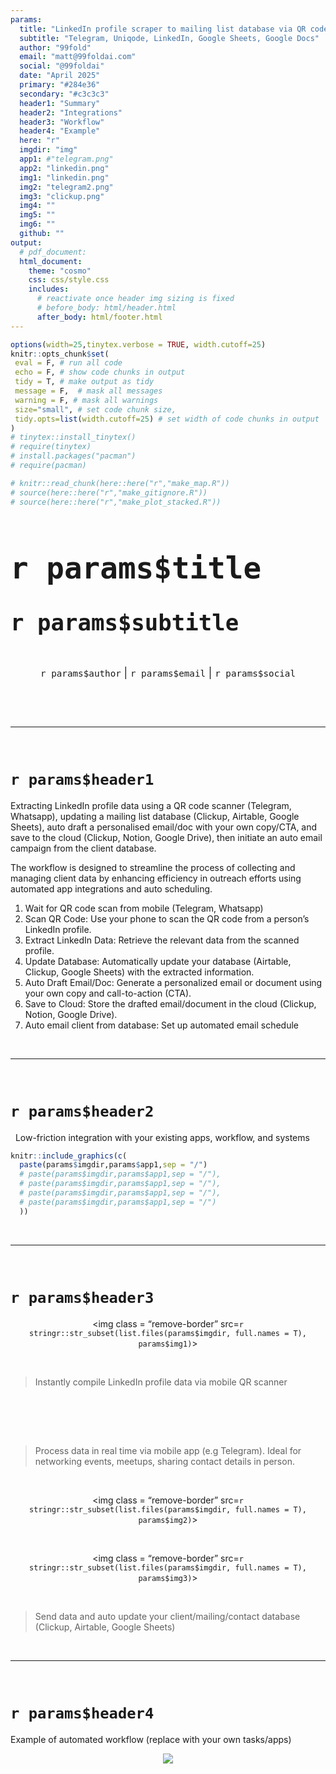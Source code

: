 ```yaml
---
params:
  title: "LinkedIn profile scraper to mailing list database via QR code reader"       
  subtitle: "Telegram, Uniqode, LinkedIn, Google Sheets, Google Docs"        
  author: "99fold"
  email: "matt@99foldai.com"
  social: "@99foldai"
  date: "April 2025"    
  primary: "#284e36"
  secondary: "#c3c3c3"
  header1: "Summary"
  header2: "Integrations"
  header3: "Workflow"
  header4: "Example"
  here: "r"
  imgdir: "img"
  app1: #"telegram.png"
  app2: "linkedin.png"
  img1: "linkedin.png"
  img2: "telegram2.png"
  img3: "clickup.png"
  img4: ""
  img5: ""
  img6: ""
  github: ""      
output: 
  # pdf_document:
  html_document:
    theme: "cosmo"
    css: css/style.css
    includes:
      # reactivate once header img sizing is fixed  
      # before_body: html/header.html 
      after_body: html/footer.html
---
```


<!-- quicksand font -->

<!-- <link rel="stylesheet"href="//fonts.googleapis.com/css?family=Quicksand:300,400,600,700&amp;lang=en"/> -->

<!-- css for tabs -->

```{=html}
<style type="text/css">

.nav>li>a{
    position: relative;
    display: block;
    padding: 10px 15px;
}

.nav-pills>li>a:hover{
  background: `r params$primary`;
  color: `r params$secondary`;
  opacity:0.7;
}

.nav-pills>li>a:focus, .nav-pills>li.active>a, .nav-pills>li.active>a:hover, .nav-pills>li.active>a:focus {
  background: `r params$primary`;
  background-color: `r params$primary`;
}

</style>
```


```r
options(width=25,tinytex.verbose = TRUE, width.cutoff=25)
knitr::opts_chunk$set(
 eval = F, # run all code
 echo = F, # show code chunks in output 
 tidy = T, # make output as tidy
 message = F,  # mask all messages
 warning = F, # mask all warnings 
 size="small", # set code chunk size,
 tidy.opts=list(width.cutoff=25) # set width of code chunks in output
)
# tinytex::install_tinytex()
# require(tinytex)
# install.packages("pacman")
# require(pacman)

# knitr::read_chunk(here::here("r","make_map.R"))
# source(here::here("r","make_gitignore.R"))
# source(here::here("r","make_plot_stacked.R"))
```

\  
\  

# [`r params$title`]{style="font-size: 200%;"}
# [`r params$subtitle`]{style="font-size: 150%;"}

\  
\      

<center> 
[`r params$author` | `r params$email` | `r params$social`]{style="font-size: 120%; color:`r params$secondary`;"} 

<!-- feather icons -->
<script src="https://unpkg.com/feather-icons"></script>

<p>
    
    <!-- calendly -->
    <a href="https://urldefense.com/v3/__https://www.linkedin.com/in/mmalishev/__;!!LBk0ZmAmG_H4m2o!oVrnGVTq4VaGa7cN1gDQyR-O-uL_Yd8JSrkae11vsa2I21g1vV9KxKx0txpwzaf2r62aEVKCC1cHORxRiSg$"> <!-- calendly -->
        <i data-feather="mail"></i> 
    </a>
    <!-- linkedin -->
    <a href="https://urldefense.com/v3/__https://www.linkedin.com/in/mmalishev/__;!!LBk0ZmAmG_H4m2o!oVrnGVTq4VaGa7cN1gDQyR-O-uL_Yd8JSrkae11vsa2I21g1vV9KxKx0txpwzaf2r62aEVKCC1cHORxRiSg$"> <!-- linkedin -->
        <i data-feather="linkedin"></i> 
    </a>
    <a href="">  <!-- instagram -->
        <i data-feather="instagram"></i> 
    </a>
</p>

<!-- feather icons -->
<script>
feather.replace()
</script>

&nbsp;


</center>

\  

---

\  

<!-- #### Refs   -->
<!-- Apify: https://console.apify.com/actors/oAuCIx3ItNrs2okjQ/runs/5I1jMq1JPXb79H4AU#output           -->
<!-- Napkin url: https://app.napkin.ai/page/CgoiCHByb2Qtb25lEiwKBFBhZ2UaJDRlMWI1MGIyLTk0MzAtNDVlMS1iYzMyLTFkYTY5ZGRhZDM5Mg?s=1   -->

<!-- ------------------------------------------------------------------------ -->

<!-- # `r params$header1` {.tabset .tabset-fade .tabset-pills} -->
<!-- tab1 -->
<!-- ## [Plots]{style="color:`r params$secondary`;"} # add custom css styling to tabs-->

# `r params$header1`

Extracting LinkedIn profile data using a QR code scanner (Telegram, Whatsapp), updating a mailing list database (Clickup, Airtable, Google Sheets), auto draft a personalised email/doc with your own copy/CTA, and save to the cloud (Clickup, Notion, Google Drive), then initiate an auto email campaign from the client database.   

The workflow is designed to streamline the process of collecting and managing client data by enhancing efficiency in outreach efforts using automated app integrations and auto scheduling.  



1. Wait for QR code scan from mobile (Telegram, Whatsapp)  
2. Scan QR Code: Use your phone to scan the QR code from a person’s LinkedIn profile.   
3. Extract LinkedIn Data: Retrieve the relevant data from the scanned profile.  
4. Update Database: Automatically update your database (Airtable, Clickup, Google Sheets) with the extracted information.  
5. Auto Draft Email/Doc: Generate a personalized email or document using your own copy and call-to-action (CTA).  
6. Save to Cloud: Store the drafted email/document in the cloud (Clickup, Notion, Google Drive).  
7. Auto email client from database: Set up automated email schedule         


\  

---

\  

# `r params$header2`  

\  
Low-friction integration with your existing apps, workflow, and systems      

<!-- ##### Side by side image -->

```r
knitr::include_graphics(c(
  paste(params$imgdir,params$app1,sep = "/")
  # paste(params$imgdir,params$app1,sep = "/"),
  # paste(params$imgdir,params$app1,sep = "/"),
  # paste(params$imgdir,params$app1,sep = "/"),
  # paste(params$imgdir,params$app1,sep = "/")
  ))
```

\  

---

\  

# `r params$header3`

<!-- left justified image -->
<div class = "row">
  <div class = "col-md-8"> <!-- img  -->
  <center>
  <img class = "remove-border" 
  src=`r stringr::str_subset(list.files(params$imgdir, full.names = T), params$img1)`> 
</div>
  <div class = "col-md-4"> 
  <br>

> Instantly compile LinkedIn profile data via mobile QR scanner     

  </div>
</div>

\    

<!-- right justified image -->
<div class = "row">
  <div class = "col-md-4 right-just"> <!-- img  -->
  <br><br>     

> Process data in real time via mobile app (e.g Telegram). Ideal for networking events, meetups, sharing contact details in person.  

<br>     
</div>
  <div class = "col-md-8"> 
  <center><img class = "remove-border" 
  src=`r stringr::str_subset(list.files(params$imgdir, full.names = T), params$img2)`> 
  </center>
  </div>
</div>

\  

<!-- left justified image -->
<div class = "row">
  <div class = "col-md-8"> <!-- img  -->
  <center><img class = "remove-border" 
  src=`r stringr::str_subset(list.files(params$imgdir, full.names = T), params$img3)`> 
  </center>
</div>
  <div class = "col-md-4"> 
  <br>

> Send data and auto update your client/mailing/contact database (Clickup, Airtable, Google Sheets)        

  </div>
</div>

\  

---

\    

# `r params$header4`

Example of automated workflow (replace with your own tasks/apps)      

<center>
![](img/flow2.png)    
</center>




#






